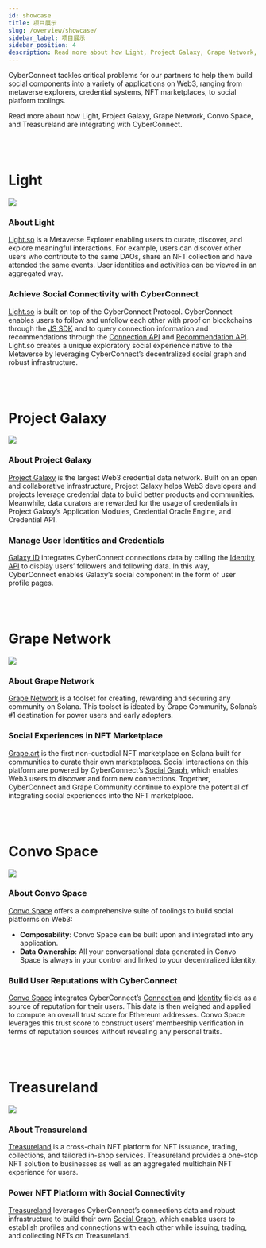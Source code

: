 ```yaml
---
id: showcase
title: 项目展示
slug: /overview/showcase/
sidebar_label: 项目展示
sidebar_position: 4
description: Read more about how Light, Project Galaxy, Grape Network, Convo Space, and Treasureland are integrating with CyberConnect.
---
```


CyberConnect tackles critical problems for our partners to help them build social components into a variety of applications on Web3, ranging from metaverse explorers, credential systems, NFT marketplaces, to social platform toolings.

Read more about how Light, Project Galaxy, Grape Network, Convo Space, and Treasureland are integrating with CyberConnect.

<br></br>

# Light

<div style={{ textAlign: "center" }}>
  <img src="/img/v0.8.0/light.png" />
</div>

### About Light

[Light.so](https://light.so/home) is a Metaverse Explorer enabling users to curate, discover, and explore meaningful interactions. For example, users can discover other users who contribute to the same DAOs, share an NFT collection and have attended the same events. User identities and activities can be viewed in an aggregated way.

### Achieve Social Connectivity **with CyberConnect**

[Light.so](http://Light.so) is built on top of the CyberConnect Protocol. CyberConnect enables users to follow and unfollow each other with proof on blockchains through the [JS SDK](/cyberconnect-sdk/connect-with-js-sdk/) and to query connection information and recommendations through the [Connection API](/cyberconnect-api/graphql-api/connections/) and [Recommendation API](/cyberconnect-api/graphql-api/recommendations/). Light.so creates a unique exploratory social experience native to the Metaverse by leveraging CyberConnect’s decentralized social graph and robust infrastructure.

<br></br>

# Project Galaxy

<div style={{ textAlign: "center" }}>
  <img src="/img/v0.8.0/project-galaxy.png" />
</div>

### About Project Galaxy

[Project Galaxy](https://galaxy.eco/) is the largest Web3 credential data network. Built on an open and collaborative infrastructure, Project Galaxy helps Web3 developers and projects leverage credential data to build better products and communities. Meanwhile, data curators are rewarded for the usage of credentials in Project Galaxy’s Application Modules, Credential Oracle Engine, and Credential API.

### Manage User Identities and Credentials

[Galaxy ID](https://galaxy.eco/galaxyid/) integrates CyberConnect connections data by calling the [Identity API](/cyberconnect-api/graphql-api/identity/) to display users’ followers and following data. In this way, CyberConnect enables Galaxy’s social component in the form of user profile pages.

<br></br>

# Grape Network

<div style={{ textAlign: "center" }}>
  <img src="/img/v0.8.0/grape-network.png" />
</div>

### About Grape Network

[Grape Network](https://grapes.network/) is a toolset for creating, rewarding and securing any community on Solana. This toolset is ideated by Grape Community, Solana’s #1 destination for power users and early adopters.

### Social Experiences in NFT Marketplace

[Grape.art](https://grape.art/) is the first non-custodial NFT marketplace on Solana built for communities to curate their own marketplaces. Social interactions on this platform are powered by CyberConnect’s [Social Graph](/concepts/social-graph/), which enables Web3 users to discover and form new connections. Together, CyberConnect and Grape Community continue to explore the potential of integrating social experiences into the NFT marketplace.

<br></br>

# Convo Space

<div style={{ textAlign: "center" }}>
  <img src="/img/v0.8.0/Convo-space.png" />
</div>

### About Convo Space

[Convo Space](https://theconvo.space/) offers a comprehensive suite of toolings to build social platforms on Web3:

- **Composability**: Convo Space can be built upon and integrated into any application.
- **Data** **Ownership**: All your conversational data generated in Convo Space is always in your control and linked to your decentralized identity.

### Build User Reputations with CyberConnect

[Convo Space](https://theconvo.space/) integrates CyberConnect’s [Connection](/concepts/connection/) and [Identity](/concepts/identity/) fields as a source of reputation for their users. This data is then weighed and applied to compute an overall trust score for Ethereum addresses. Convo Space leverages this trust score to construct users’ membership verification in terms of reputation sources without revealing any personal traits.

<br></br>

# Treasureland

<div style={{ textAlign: "center" }}>
  <img src="/img/v0.8.0/treasureland.jpeg" />
</div>

### About Treasureland

[Treasureland](https://treasureland.market/) is a cross-chain NFT platform for NFT issuance, trading, collections, and tailored in-shop services. Treasureland provides a one-stop NFT solution to businesses as well as an aggregated multichain NFT experience for users.

### Power NFT Platform with Social Connectivity

[Treasureland](https://treasureland.market/) leverages CyberConnect’s connections data and robust infrastructure to build their own [Social Graph](/concepts/social-graph/), which enables users to establish profiles and connections with each other while issuing, trading, and collecting NFTs on Treasureland.
